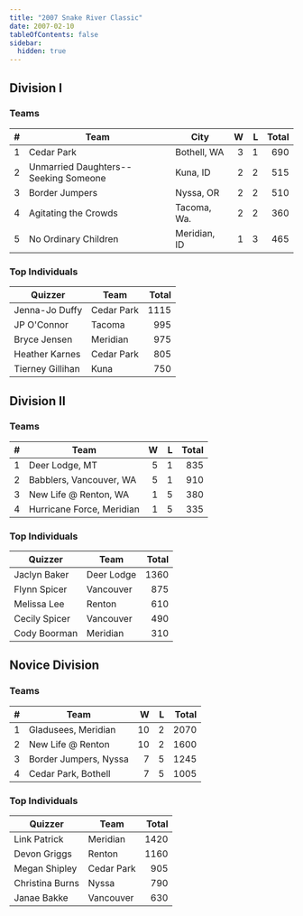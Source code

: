 ```yaml
---
title: "2007 Snake River Classic"
date: 2007-02-10
tableOfContents: false
sidebar:
  hidden: true
---
```


## Division I

### Teams

|    # | Team                                 | City         |    W |    L | Total |
| ---: | ------------------------------------ | ------------ | ---: | ---: | ----: |
|    1 | Cedar Park                           | Bothell, WA  |    3 |    1 |   690 |
|    2 | Unmarried Daughters--Seeking Someone | Kuna, ID     |    2 |    2 |   515 |
|    3 | Border Jumpers                       | Nyssa, OR    |    2 |    2 |   510 |
|    4 | Agitating the Crowds                 | Tacoma, Wa.  |    2 |    2 |   360 |
|    5 | No Ordinary Children                 | Meridian, ID |    1 |    3 |   465 |

### Top Individuals

| Quizzer          | Team       | Total |
| ---------------- | ---------- | ----: |
| Jenna-Jo Duffy   | Cedar Park |  1115 |
| JP O'Connor      | Tacoma     |   995 |
| Bryce Jensen     | Meridian   |   975 |
| Heather Karnes   | Cedar Park |   805 |
| Tierney Gillihan | Kuna       |   750 |

## Division II

### Teams

|    # | Team                      |    W |    L | Total |
| ---: | ------------------------- | ---: | ---: | ----: |
|    1 | Deer Lodge, MT            |    5 |    1 |   835 |
|    2 | Babblers, Vancouver, WA   |    5 |    1 |   910 |
|    3 | New Life @ Renton, WA     |    1 |    5 |   380 |
|    4 | Hurricane Force, Meridian |    1 |    5 |   335 |

### Top Individuals

| Quizzer       | Team       | Total |
| ------------- | ---------- | ----: |
| Jaclyn Baker  | Deer Lodge |  1360 |
| Flynn Spicer  | Vancouver  |   875 |
| Melissa Lee   | Renton     |   610 |
| Cecily Spicer | Vancouver  |   490 |
| Cody Boorman  | Meridian   |   310 |

## Novice Division

### Teams

|    # | Team                  |    W |    L | Total |
| ---: | --------------------- | ---: | ---: | ----: |
|    1 | Gladusees, Meridian   |   10 |    2 |  2070 |
|    2 | New Life @ Renton     |   10 |    2 |  1600 |
|    3 | Border Jumpers, Nyssa |    7 |    5 |  1245 |
|    4 | Cedar Park, Bothell   |    7 |    5 |  1005 |

### Top Individuals

| Quizzer         | Team       | Total |
| --------------- | ---------- | ----: |
| Link Patrick    | Meridian   |  1420 |
| Devon Griggs    | Renton     |  1160 |
| Megan Shipley   | Cedar Park |   905 |
| Christina Burns | Nyssa      |   790 |
| Janae Bakke     | Vancouver  |   630 |

